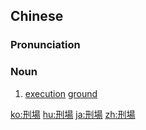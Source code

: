 {{also|刑场}}
==Chinese==
{{zh-forms|s=刑场}}

===Pronunciation===
{{zh-pron
|m=xíng場
|c=jing4 coeng4
|mn=xm,qz,tw:hêng-tiûⁿ/zz:hêng-tiôⁿ
|cat=n
}}

===Noun===
{{zh-noun}}

# [[execution]] [[ground]]

[[ko:刑場]]
[[hu:刑場]]
[[ja:刑場]]
[[zh:刑場]]